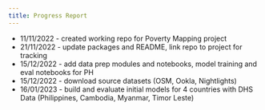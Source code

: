 ```yaml
---
title: Progress Report
---
```


* 11/11/2022 - created working repo for Poverty Mapping project
* 21/11/2022 - update packages and README, link repo to project for tracking
* 15/12/2022 - add data prep modules and notebooks, model training and eval notebooks for PH
* 15/12/2022 - download source datasets (OSM, Ookla, Nightlights)
* 16/01/2023 - build and evaluate initial models for 4 countries with DHS Data (Philippines, Cambodia, Myanmar, Timor Leste)
 

                  